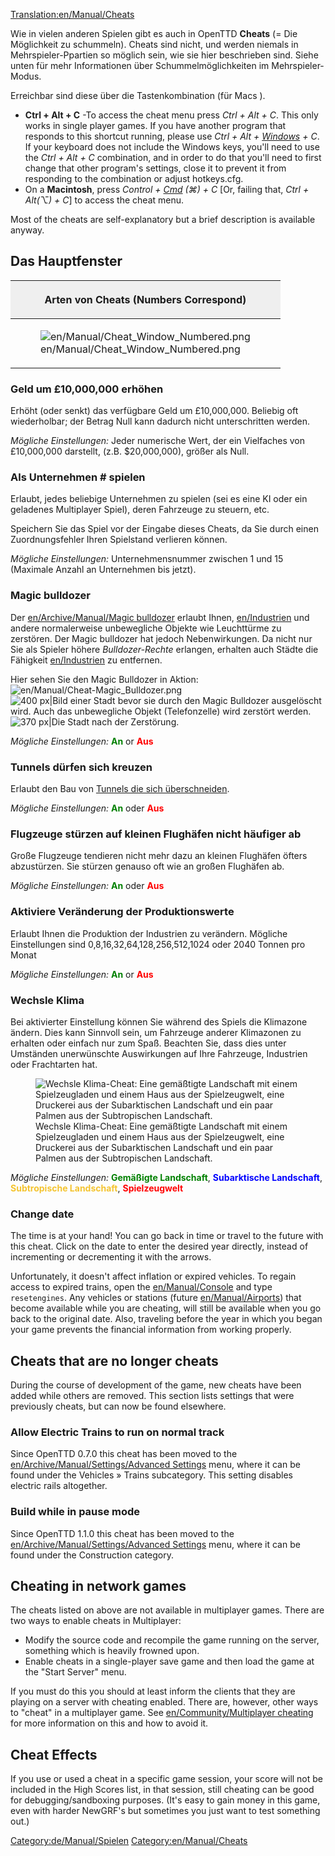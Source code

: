 [[Translation:en/Manual/Cheats]]

[[Category:de/Manual/Spielen]]
[[Category:en/Manual/Cheats]]
<!--{{Table of contents}} //Muss die rein? Kann sich der Benutzer doch auch einstellen.-->

Wie in vielen anderen Spielen gibt es auch in OpenTTD '''Cheats''' (= Die Möglichkeit zu schummeln). Cheats sind nicht, und werden niemals in Mehrspieler-Ppartien so möglich sein, wie sie hier beschrieben sind. Siehe unten für mehr Informationen über Schummelmöglichkeiten im Mehrspieler-Modus.

{{en/Warning| Mit Cheats betrügt man seine Mitspieler. Man beachte, dass diese Schande für alle Ewigkeit in Erinnerung bleiben wird. (Das bedeutet, dass die Benutzung von Cheats in deinem Speicherstand vermerkt wird).}}

Erreichbar sind diese über die Tastenkombination {{en/Keypress|Strg|Alt|C}} (für Macs {{en/Keypress|Strg|Cmd|C}}).

{{de/Während Übersetzung}}

*'''Ctrl + Alt + C''' -To access the cheat menu press ''Ctrl + Alt + C''. This only works in single player games. If you have another program that responds to this shortcut running, please use ''Ctrl + Alt + <span class="plainlinks">[http://de.wikipedia.org/wiki/Windowstaste Windows]</span> + C''. If your keyboard does not include the Windows keys, you'll need to use the ''Ctrl + Alt + C'' combination, and in order to do that you'll need to first change that other program's settings, close it to prevent it from responding to the combination or adjust hotkeys.cfg.
*On a '''Macintosh''', press ''Control + <span class="plainlinks">[http://de.wikipedia.org/wiki/Befehlstaste Cmd]</span> (&#x2318;) + C'' [Or, failing that, ''Ctrl + Alt(⌥) + C''] to access the cheat menu.

Most of the cheats are self-explanatory but a brief description is available anyway.

==Das Hauptfenster==
{|border="2" cellspacing="4" cellpadding="3" rules="all" style="margin:1em 1em 1em 0; border:solid 1px #AAAAAA;"
!colspan="4" style="background:#efefef;"| Arten von Cheats (Numbers Correspond)
|-
| rowspan="10"|[[File:en/Manual/Cheat Window Numbered.png|frame|center]]
| style="background:#efefef;"|'''Type'''
|-
| [[en/Manual/Cheats#increase-money-by-ps10000000|1. Mehr Geld]]
|-
| [[en/Manual/Cheats#playing-as-company|2. Als Unternehmen # spielen]]
|-
| [[en/Manual/Cheats#magic-bulldozer|3. Magic Bulldozer]]
|-
| [[en/Manual/Cheats#tunnels-may-cross-each-other|4. Tunnels cross]]
|-
| [[en/Manual/Cheats#jetplanes-will-not-crash-frequently-on-small-airports|5. Kein kleiner Flugzeugabsturz]]
|-
| [[en/Manual/Cheats#enable-modifying-production-values|6. Produktionswerte modifizieren]]
|-
| [[en/Manual/Cheats#switch-climate|7. Klima ändern]]
|-
| [[en/Manual/Cheats#change-date|8. Datum ändern]]
|}

===Geld um £10,000,000 erhöhen===
Erhöht (oder senkt) das verfügbare Geld um £10,000,000. Beliebig oft wiederholbar; der Betrag Null kann dadurch nicht unterschritten werden.

''Mögliche Einstellungen:'' Jeder numerische Wert, der ein Vielfaches von £10,000,000 darstellt, (z.B. $20,000,000), größer als Null.

===Als Unternehmen # spielen===
Erlaubt, jedes beliebige Unternehmen zu spielen (sei es eine KI oder ein geladenes Multiplayer Spiel), deren Fahrzeuge zu steuern, etc.

Speichern Sie das Spiel vor der Eingabe dieses Cheats, da Sie durch einen Zuordnungsfehler Ihren Spielstand verlieren können.

''Mögliche Einstellungen:'' Unternehmensnummer zwischen 1 und 15 (Maximale Anzahl an Unternehmen bis jetzt).

===Magic bulldozer===
Der [[en/Archive/Manual/Magic bulldozer]] erlaubt Ihnen, [[en/Industrien]] und andere normalerweise unbewegliche Objekte wie Leuchttürme zu zerstören. Der Magic bulldozer hat jedoch Nebenwirkungen. Da nicht nur Sie als Spieler höhere ''Bulldozer-Rechte'' erlangen, erhalten auch Städte die Fähigkeit [[en/Industrien]] zu entfernen. 

Hier sehen Sie den Magic Bulldozer in Aktion: [[File:en/Manual/Cheat-Magic Bulldozer.png]]
[[File:en/Manual/Town Before.png|thumb|left|400 px|Bild einer Stadt bevor sie durch den Magic Bulldozer ausgelöscht wird. Auch das unbewegliche Objekt (Telefonzelle) wird zerstört werden.]]
[[File:en/Manual/Town After.png|thumb|center|370 px|Die Stadt nach der Zerstörung.]]
{{en/-}}

''Mögliche Einstellungen:'' <span style="color:green">'''An'''</span> or <span style="color:red">'''Aus'''</span>

===Tunnels dürfen sich kreuzen===
Erlaubt den Bau von [[en/Kreuzenden Tunnels|Tunnels die sich überschneiden]].

''Mögliche Einstellungen:'' <span style="color:green">'''An'''</span> oder <span style="color:red">'''Aus'''</span>

===Flugzeuge stürzen auf kleinen Flughäfen nicht häufiger ab===
Große Flugzeuge tendieren nicht mehr dazu an kleinen Flughäfen öfters abzustürzen. Sie stürzen genauso oft wie an großen Flughäfen ab.

''Mögliche Einstellungen:'' <span style="color:green">'''An'''</span> oder <span style="color:red">'''Aus'''</span>

===Aktiviere Veränderung der Produktionswerte===
Erlaubt Ihnen die Produktion der Industrien zu verändern. Mögliche Einstellungen sind 0,8,16,32,64,128,256,512,1024 oder 2040 Tonnen pro Monat

''Mögliche Einstellungen:'' <span style="color:green">'''An'''</span> or <span style="color:red">'''Aus'''</span>

===Wechsle Klima===
Bei aktivierter Einstellung können Sie während des Spiels die Klimazone ändern. Dies kann Sinnvoll sein, um Fahrzeuge anderer Klimazonen zu erhalten oder einfach nur zum Spaß. Beachten Sie, dass dies unter Umständen unerwünschte Auswirkungen auf Ihre Fahrzeuge, Industrien oder Frachtarten hat.

[[File:en/Manual/Switch climate.png|center|frame|Wechsle Klima-Cheat: Eine gemäßtigte Landschaft mit einem Spielzeugladen und einem Haus aus der Spielzeugwelt, eine Druckerei aus der Subarktischen Landschaft und ein paar Palmen aus der Subtropischen Landschaft.]]

''Mögliche Einstellungen:'' <span style="color:green">'''Gemäßigte Landschaft'''</span>, <span style="color:blue">'''Subarktische Landschaft'''</span>, <span style="color:#f4c430">'''Subtropische Landschaft'''</span>, <span style="color:red">'''Spielzeugwelt'''</span>

===Change date===
The time is at your hand! You can go back in time or travel to the future with this cheat. Click on the date to enter the desired year directly, instead of incrementing or decrementing it with the arrows.

Unfortunately, it doesn't affect inflation or expired vehicles. To regain access to expired trains, open the [[en/Manual/Console]] and type <code>resetengines</code>. Any vehicles or stations (future [[en/Manual/Airports]]) that become available while you are cheating, will still be available when you go back to the original date. Also, traveling before the year in which you began your game prevents the financial information from working properly.

==Cheats that are no longer cheats==
During the course of development of the game, new cheats have been added while others are removed. This section lists settings that were previously cheats, but can now be found elsewhere.

===Allow Electric Trains to run on normal track===
Since OpenTTD 0.7.0 this cheat has been moved to the [[en/Archive/Manual/Settings/Advanced Settings]] menu, where it can be found under the Vehicles &raquo; Trains subcategory. This setting disables electric rails altogether.

===Build while in pause mode===
Since OpenTTD 1.1.0 this cheat has been moved to the [[en/Archive/Manual/Settings/Advanced Settings]] menu, where it can be found under the Construction category.

==Cheating in network games==
The cheats listed on above are not available in multiplayer games.  There are two ways to enable cheats in Multiplayer:
* Modify the source code and recompile the game running on the server, something which is heavily frowned upon.
* Enable cheats in a single-player save game and then load the game at the "Start Server" menu.
If you must do this you should at least inform the clients that they are playing on a server with cheating enabled. There are, however, other ways to "cheat" in a multiplayer game.  See [[en/Community/Multiplayer cheating]] for more information on this and how to avoid it.

==Cheat Effects==
If you use or used a cheat in a specific game session, your score will not be included in the High Scores list, in that session, still cheating can be good for debugging/sandboxing purposes. (It's easy to gain money in this game, even with harder NewGRF's but sometimes you just want to test something out.)